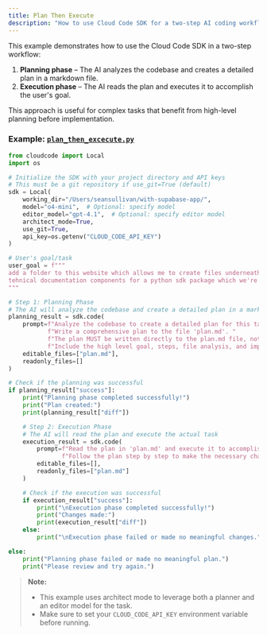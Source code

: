 ```yaml
---
title: Plan Then Execute
description: "How to use Cloud Code SDK for a two-step AI coding workflow: planning and execution."
---
```


This example demonstrates how to use the Cloud Code SDK in a two-step workflow:

1. **Planning phase** – The AI analyzes the codebase and creates a detailed plan in a markdown file.
2. **Execution phase** – The AI reads the plan and executes it to accomplish the user's goal.

This approach is useful for complex tasks that benefit from high-level planning before implementation.

### Example: [`plan_then_excecute.py`](https://github.com/LMSystems-ai/cloud-coding/blob/main/examples/plan_then_excecute.py)

```python
from cloudcode import Local
import os

# Initialize the SDK with your project directory and API keys
# This must be a git repository if use_git=True (default)
sdk = Local(
    working_dir="/Users/seansullivan/with-supabase-app/",
    model="o4-mini",  # Optional: specify model
    editor_model="gpt-4.1",  # Optional: specify editor model
    architect_mode=True,
    use_git=True,
    api_key=os.getenv("CLOUD_CODE_API_KEY")
)

# User's goal/task
user_goal = f"""
add a folder to this website which allows me to create files underneath it, each being it's own page. impelement boilerplate
tehnical documentation components for a python sdk package which we're showcasing in these pages.
"""

# Step 1: Planning Phase
# The AI will analyze the codebase and create a detailed plan in a markdown file
planning_result = sdk.code(
    prompt=f"Analyze the codebase to create a detailed plan for this task: {user_goal}. "
           f"Write a comprehensive plan to the file 'plan.md'. "
           f"The plan MUST be written directly to the plan.md file, not just displayed. "
           f"Include the high level goal, steps, file analysis, and implementation details.",
    editable_files=["plan.md"],
    readonly_files=[]
)

# Check if the planning was successful
if planning_result["success"]:
    print("Planning phase completed successfully!")
    print("Plan created:")
    print(planning_result["diff"])

    # Step 2: Execution Phase
    # The AI will read the plan and execute the actual task
    execution_result = sdk.code(
        prompt=f"Read the plan in 'plan.md' and execute it to accomplish this task: {user_goal}. "
               f"Follow the plan step by step to make the necessary changes.",
        editable_files=[],
        readonly_files=["plan.md"]
    )

    # Check if the execution was successful
    if execution_result["success"]:
        print("\nExecution phase completed successfully!")
        print("Changes made:")
        print(execution_result["diff"])
    else:
        print("\nExecution phase failed or made no meaningful changes.")

else:
    print("Planning phase failed or made no meaningful plan.")
    print("Please review and try again.")
```

> **Note:**
> - This example uses architect mode to leverage both a planner and an editor model for the task.
> - Make sure to set your `CLOUD_CODE_API_KEY` environment variable before running.